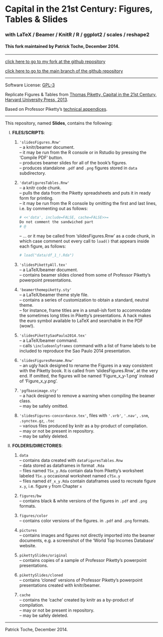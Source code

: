 Capital in the 21st Century: Figures, Tables & Slides 
========================================================
  
  
### with LaTeX / Beamer / KnitR / R / ggplot2 / scales / reshape2  
  
  
#### This fork maintained by Patrick Toche, December 2014.
  
  
---------
  
[click here to go to my fork at the github repository](https://github.com/ptoche/capitalIn21stCenturyinR/)  
  
[click here to go to the main branch of the github repository](https://github.com/jtleek/capitalIn21stCenturyinR)  
  
---------

Software License: [GPL-3](http://www.gnu.org/licenses/gpl.html)  

Replicate Figures & Tables from [Thomas Piketty, Capital in the 21st Century, Harvard University Press, 2013](http://en.wikipedia.org/wiki/Capital_in_the_Twenty-First_Century).  

Based on Professor Piketty's [technical appendices](http://piketty.pse.ens.fr/en/capital21c2).  

---------

This repository, named **Slides**, contains the following:


I) **FILES/SCRIPTS**:  

    1) ``'slidesFigures.Rnw'``  
    -- a knitr/beamer document.  
    -- it may be run from the R console or in Rstudio by pressing the 'Compile PDF' button.  
    -- produces beamer slides for all of the book's figures.  
    -- produces standalone ``.pdf`` and ``.png`` figures stored in ``data`` subdirectory.
  
    2) ``'dataFiguresTables.Rnw'``  
    -- a knitr code chunk.   
    -- pulls the data from the Piketty spreadsheets and puts it in ready form for printing.  
    -- it may be run from the R console by omitting the first and last lines, i.e. by commenting out as follows:  

        ```r
        # <<'data', include=FALSE, cache=FALSE>>=
        Do not comment the sandwiched part
        # @
        ```
    -- ... or it may be called from 'slidesFigures.Rnw' as a code chunk, in which case comment out every call to ``load()`` that appears inside each figure, as follows: 

        ```r
        # load("data/df_1_!.Rda") 
        ```     
    3) ``'slidesPikettyAll.tex'``  
    -- a LaTeX/beamer document.  
    -- contains beamer slides cloned from some of Professor Piketty's powerpoint presentations.  
    
    4) ``'beamerthemepiketty.sty'``  
    -- a LaTeX/beamer theme style file.  
    -- contains a series of customization to obtain a standard, neutral theme.  
    -- for instance, frame titles are in a small-ish font to accommodate the sometimes long titles in Piketty's presentations. A hack makes the euro symbol available to LaTeX and searchable in the PDF (wow!).  
    
    5) ``'slidesPikettySaoPaulo2014.tex'``  
    -- a LaTeX/beamer command.  
    -- calls ``\includeonlyframes`` command with a list of frame labels to be included to reproduce the Sao Paulo 2014 presentation.  
    
    6) ``'slidesFiguresRename.Rnw'``  
    -- an ugly hack designed to rename the Figures in a way consistent with the Piketty book. It is called from 'slidesFigures.Rnw', at the very end. If omitted, the figures will be named 'Figure_x_y-1.png' instead of 'Figure_x_y.png'.
    
    7) ``'pgfbaseimage.sty'``  
    -- a hack designed to remove a warning when compiling the beamer class.  
    -- may be safely omitted.  
    
    8) ``'slidesFigures-concordance.tex'``, files with  ``'.vrb'``, ``'.nav'``, ``.snm``, ``.synctex.gz``, ``.toc``  
    -- various files produced by knitr as a by-product of compilation.  
    -- may or not be present in repository.  
    -- may be safely deleted.  


II) **FOLDERS/DIRECTORIES**:

    1) ``data``  
    -- contains data created with ``dataFiguresTables.Rnw``  
    -- data stored as dataframes in format ``.Rda``  
    -- files named ``TSx_y.Rda`` contain data from Piketty's worksheet labeled ``TSx.y`` occasional worksheet named ``cTSx.y``  
    -- files named ``df_x_y.Rda``  contain dataframes used to recreate figure ``x.y``, i.e. figure ``y`` from Chapter ``x``
    
    2) ``figures/bw``  
    -- contains black & white versions of the figures in ``.pdf`` and ``.png`` formats.
    
    3) ``figures/color``  
    -- contains color versions of the figures. in ``.pdf`` and ``.png`` formats.
    
    4) ``pictures``  
    -- contains images and figures not directly imported into the beamer documents, e.g. a screenshot of the 'World Top Incomes Database' website.
    
    5) ``pikettySlides/original``  
    -- contains copies of a sample of Professor Piketty's powerpoint presentations.

    6) ``pikettySlides/cloned``  
    -- contains 'cloned' versions of Professor Piketty's powerpoint presentations created with knitr/beamer.  
    
    7) ``cache``  
    -- contains the 'cache' created by knitr as a by-product of compilation.  
    -- may or not be present in repository.  
    -- may be safely deleted.  


------
Patrick Toche, December 2014.

